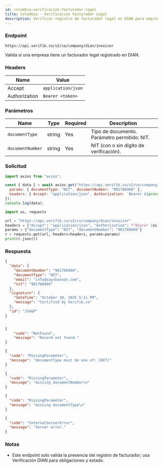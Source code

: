 ```yaml
---
id: colombia-verificacion-facturador-legal
title: Colombia - Verificación Facturador Legal
description: Verificar registro de facturador legal en DIAN para empresas
---
```



### Endpoint

```
https://api.verifik.co/v2/co/company/dian/invoicer
```

Valida si una empresa tiene un facturador legal registrado en DIAN.

### Headers

| Name | Value |
| --- | --- |
| Accept | `application/json` |
| Authorization | `Bearer <token>` |

### Parámetros

| Name | Type | Required | Description |
| --- | --- | --- | --- |
| `documentType` | string | Yes | Tipo de documento. Parámetro permitido: NIT. |
| `documentNumber` | string | Yes | NIT (con o sin dígito de verificación). |

### Solicitud

<Tabs>
  <TabItem value="node" label="Node.js">

```javascript
import axios from "axios";

const { data } = await axios.get("https://api.verifik.co/v2/co/company/dian/invoicer", {
  params: { documentType: "NIT", documentNumber: "901708460" },
  headers: { Accept: "application/json", Authorization: `Bearer ${process.env.VERIFIK_TOKEN}` },
});
console.log(data);
```

  </TabItem>
  <TabItem value="python" label="Python">

```python
import os, requests

url = "https://api.verifik.co/v2/co/company/dian/invoicer"
headers = {"Accept": "application/json", "Authorization": f"Bearer {os.getenv('VERIFIK_TOKEN')}"}
params = {"documentType": "NIT", "documentNumber": "901708460"}
r = requests.get(url, headers=headers, params=params)
print(r.json())
```

  </TabItem>
</Tabs>

### Respuesta

<Tabs>
  <TabItem value="200" label="200">

```json
{
  "data": {
    "documentNumber": "901708460",
    "documentType": "NIT",
    "email": "info@sayshannon.com",
    "nit": "901708460"
  },
  "signature": {
    "dateTime": "October 10, 2025 5:11 PM",
    "message": "Certified by Verifik.co"
  },
  "id": "JS4GP"
}
```

  </TabItem>
  <TabItem value="404" label="404">

```json

{
    "code": "NotFound",
    "message": "Record not found."
}
```

  </TabItem>
  <TabItem value="409" label="409">

```json
{
  "code": "MissingParameter",
  "message": "documentType must be one of: [NIT]"
}
```
```json
{
  "code": "MissingParameter",
  "message": "missing documentNumber\n"
}
```
```json
{
  "code": "MissingParameter",
  "message": "missing documentType\n"
}
```

  </TabItem>
  <TabItem value="500" label="500">

```json
{
  "code": "InternalServerError",
  "message": "Server error."
}
```

  </TabItem>
</Tabs>

### Notas

- Este endpoint solo valida la presencia del registro de facturador; usa Verificación DIAN para obligaciones y estado.
